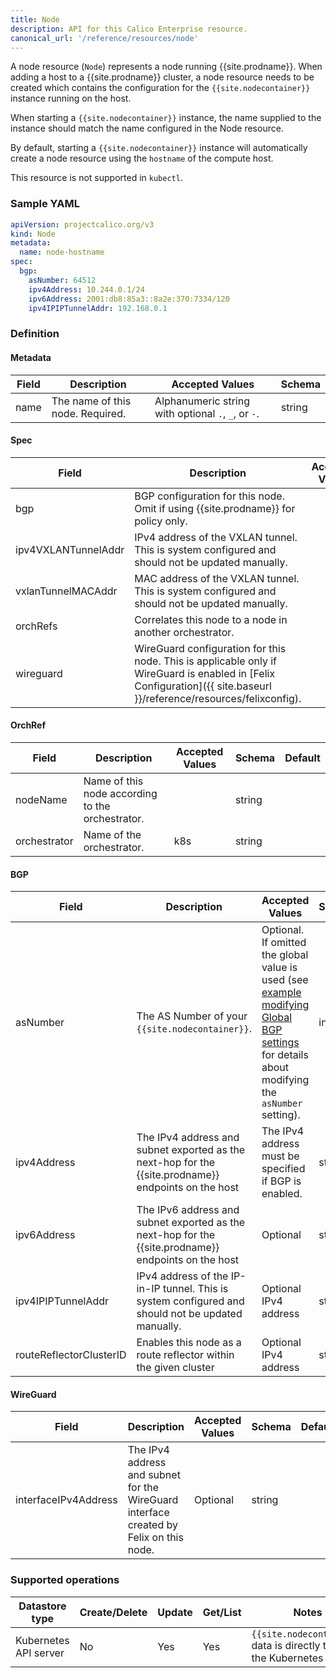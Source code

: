 ```yaml
---
title: Node
description: API for this Calico Enterprise resource.
canonical_url: '/reference/resources/node'
---
```


A node resource (`Node`) represents a node running {{site.prodname}}.  When adding a host
to a {{site.prodname}} cluster, a node resource needs to be created which contains the
configuration for the `{{site.nodecontainer}}` instance running on the host.

When starting a `{{site.nodecontainer}}` instance, the name supplied to the instance should
match the name configured in the Node resource.

By default, starting a `{{site.nodecontainer}}` instance will automatically create a node resource
using the `hostname` of the compute host.

This resource is not supported in `kubectl`.

### Sample YAML

```yaml
apiVersion: projectcalico.org/v3
kind: Node
metadata:
  name: node-hostname
spec:
  bgp:
    asNumber: 64512
    ipv4Address: 10.244.0.1/24
    ipv6Address: 2001:db8:85a3::8a2e:370:7334/120
    ipv4IPIPTunnelAddr: 192.168.0.1
```

### Definition

#### Metadata

| Field  | Description                      | Accepted Values   | Schema |
|--------|----------------------------------|-------------------|--------|
| name   | The name of this node. Required. | Alphanumeric string with optional `.`, `_`, or `-`. | string |

#### Spec

| Field  | Description                 | Accepted Values   | Schema | Default    |
|--------|-----------------------------|-------------------|--------|------------|
| bgp    | BGP configuration for this node.  Omit if using {{site.prodname}} for policy only. | | [BGP](#bgp) |
| ipv4VXLANTunnelAddr | IPv4 address of the VXLAN tunnel. This is system configured and should not be updated manually. | | string |
| vxlanTunnelMACAddr | MAC address of the VXLAN tunnel. This is system configured and should not be updated manually. | | string |
| orchRefs | Correlates this node to a node in another orchestrator. | | list of [OrchRefs](#orchref) |
| wireguard | WireGuard configuration for this node. This is applicable only if WireGuard is enabled in [Felix Configuration]({{ site.baseurl }}/reference/resources/felixconfig). | | [WireGuard](#wireguard) |

#### OrchRef

| Field       | Description                 | Accepted Values   | Schema | Default    |
|-------------|-----------------------------|-------------------|--------|------------|
| nodeName    | Name of this node according to the orchestrator. | | string |
| orchestrator | Name of the orchestrator. | k8s | string |

#### BGP

| Field       | Description                 | Accepted Values   | Schema | Default    |
|-------------|-----------------------------|-------------------|--------|------------|
| asNumber    | The AS Number of your `{{site.nodecontainer}}`. | Optional. If omitted the global value is used (see [example modifying Global BGP settings]({{site.baseurl}}/networking/bgp) for details about modifying the `asNumber` setting). | integer |
| ipv4Address | The IPv4 address and subnet exported as the next-hop for the {{site.prodname}} endpoints on the host | The IPv4 address must be specified if BGP is enabled. | string |
| ipv6Address | The IPv6 address and subnet exported as the next-hop for the {{site.prodname}} endpoints on the host | Optional | string |
| ipv4IPIPTunnelAddr | IPv4 address of the IP-in-IP tunnel. This is system configured and should not be updated manually. | Optional IPv4 address | string |
| routeReflectorClusterID | Enables this node as a route reflector within the given cluster | Optional IPv4 address | string |

#### WireGuard

| Field       | Description                 | Accepted Values   | Schema | Default    |
|-------------|-----------------------------|-------------------|--------|------------|
| interfaceIPv4Address | The IPv4 address and subnet for the WireGuard interface created by Felix on this node. | Optional | string |

### Supported operations

| Datastore type        | Create/Delete | Update | Get/List | Notes
|-----------------------|---------------|--------|----------|------
| Kubernetes API server | No            | Yes    | Yes      | `{{site.nodecontainer}}` data is directly tied to the Kubernetes nodes.
